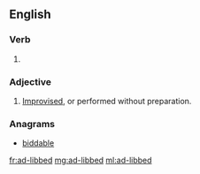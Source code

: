 ==English==

===Verb===
{{head|en|verb form}}

# {{en-past of|ad-lib}}

===Adjective===
{{en-adj}}

# [[improvised|Improvised]], or performed without preparation.

===Anagrams===
* [[biddable#English|biddable]]

[[fr:ad-libbed]]
[[mg:ad-libbed]]
[[ml:ad-libbed]]